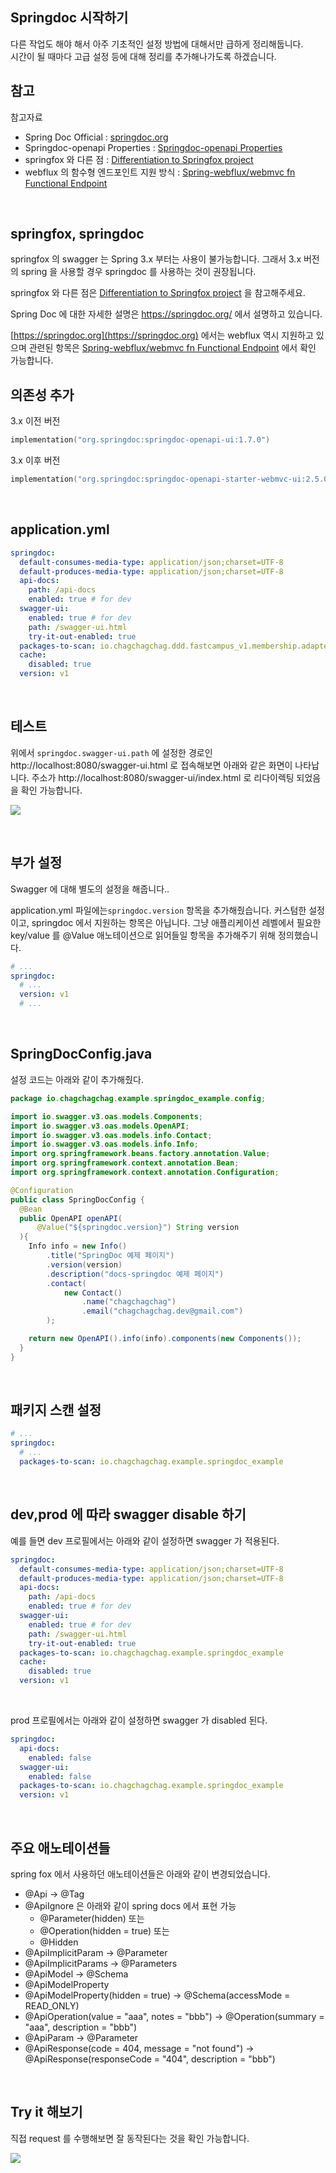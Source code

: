 ## Springdoc 시작하기
다른 작업도 해야 해서 아주 기초적인 설정 방법에 대해서만 급하게 정리해둡니다.<br/>
시간이 될 때마다 고급 설정 등에 대해 정리를 추가해나가도록 하겠습니다.<br/>



## 참고

참고자료

- Spring Doc Official : [springdoc.org](https://springdoc.org/)
- Springdoc-openapi Properties : [Springdoc-openapi Properties](https://springdoc.org/#properties)
- springfox 와 다른 점 :  [Differentiation to Springfox project](https://springdoc.org/#differentiation-to-springfox-project)
- webflux 의 함수형 엔드포인트 지원 방식 : [Spring-webflux/webmvc fn Functional Endpoint](https://springdoc.org/#spring-webfluxwebmvc-fn-with-functional-endpoints)

<br/>



## springfox, springdoc

springfox 의 swagger 는 Spring 3.x 부터는 사용이 불가능합니다. 그래서 3.x 버전의 spring 을 사용할 경우 springdoc 를 사용하는 것이 권장됩니다.

springfox 와 다른 점은 [Differentiation to Springfox project](https://springdoc.org/#differentiation-to-springfox-project) 을 참고해주세요.<br/>

Spring Doc 에 대한 자세한 설명은 https://springdoc.org/ 에서 설명하고 있습니다. <br/>

[https://springdoc.org](https://springdoc.org) 에서는 webflux 역시 지원하고 있으며 관련된 항목은 [Spring-webflux/webmvc fn Functional Endpoint](https://springdoc.org/#spring-webfluxwebmvc-fn-with-functional-endpoints) 에서 확인 가능합니다.<br/>



## 의존성 추가

3.x 이전 버전

```kotlin
implementation("org.springdoc:springdoc-openapi-ui:1.7.0")
```

3.x 이후 버전

```kotlin
implementation("org.springdoc:springdoc-openapi-starter-webmvc-ui:2.5.0")
```

<br/>



## application.yml

```yaml
springdoc:
  default-consumes-media-type: application/json;charset=UTF-8
  default-produces-media-type: application/json;charset=UTF-8
  api-docs:
    path: /api-docs
    enabled: true # for dev
  swagger-ui:
    enabled: true # for dev
    path: /swagger-ui.html
    try-it-out-enabled: true
  packages-to-scan: io.chagchagchag.ddd.fastcampus_v1.membership.adapter.in.web
  cache:
    disabled: true
  version: v1
```

<br/>



## 테스트

위에서 `springdoc.swagger-ui.path` 에 설정한 경로인 http://localhost:8080/swagger-ui.html 로 접속해보면 아래와 같은 화면이 나타납니다. 주소가 http://localhost:8080/swagger-ui/index.html 로 리다이렉팅 되었음을 확인 가능합니다.

![](./img/example-howto/springdoc.png)

<br/>



## 부가 설정

Swagger 에 대해 별도의 설정을 해줍니다..<br/>

application.yml 파일에는`springdoc.version` 항목을 추가해줬습니다. 커스텀한 설정이고, springdoc 에서 지원하는 항목은 아닙니다. 그냥 애플리케이션 레벨에서 필요한 key/value 를 @Value 애노테이션으로 읽어들일 항목을 추가해주기 위해 정의했습니다.

```yaml
# ...
springdoc:
  # ...
  version: v1
  # ...
```

<br/>



## SpringDocConfig.java

설정 코드는 아래와 같이 추가해줬다.

```java
package io.chagchagchag.example.springdoc_example.config;

import io.swagger.v3.oas.models.Components;
import io.swagger.v3.oas.models.OpenAPI;
import io.swagger.v3.oas.models.info.Contact;
import io.swagger.v3.oas.models.info.Info;
import org.springframework.beans.factory.annotation.Value;
import org.springframework.context.annotation.Bean;
import org.springframework.context.annotation.Configuration;

@Configuration
public class SpringDocConfig {
  @Bean
  public OpenAPI openAPI(
      @Value("${springdoc.version}") String version
  ){
    Info info = new Info()
        .title("SpringDoc 예제 페이지")
        .version(version)
        .description("docs-springdoc 예제 페이지")
        .contact(
            new Contact()
                .name("chagchagchag")
                .email("chagchagchag.dev@gmail.com")
        );

    return new OpenAPI().info(info).components(new Components());
  }
}
```

<br/>



## 패키지 스캔 설정

```yaml
# ...
springdoc:
  # ...
  packages-to-scan: io.chagchagchag.example.springdoc_example
```

<br/>



## dev,prod 에 따라 swagger disable 하기

예를 들면 dev 프로필에서는 아래와 같이 설정하면 swagger 가 적용된다.

```yaml
springdoc:
  default-consumes-media-type: application/json;charset=UTF-8
  default-produces-media-type: application/json;charset=UTF-8
  api-docs:
    path: /api-docs
    enabled: true # for dev
  swagger-ui:
    enabled: true # for dev
    path: /swagger-ui.html
    try-it-out-enabled: true
  packages-to-scan: io.chagchagchag.example.springdoc_example
  cache:
    disabled: true
  version: v1
```

<br/>



prod 프로필에서는 아래와 같이 설정하면 swagger 가 disabled 된다.

```yaml
springdoc:
  api-docs:
    enabled: false
  swagger-ui:
    enabled: false
  packages-to-scan: io.chagchagchag.example.springdoc_example
  version: v1
```

<br/>



## 주요 애노테이션들

spring fox 에서 사용하던 애노테이션들은 아래와 같이 변경되었습니다.

- @Api → @Tag
- @ApiIgnore 은 아래와 같이 spring docs 에서 표현 가능
  - @Parameter(hidden) 또는 
  - @Operation(hidden = true) 또는
  - @Hidden
- @ApiImplicitParam → @Parameter
- @ApiImplicitParams → @Parameters
- @ApiModel → @Schema
- @ApiModelProperty 
- @ApiModelProperty(hidden = true) → @Schema(accessMode = READ\_ONLY)
- @ApiOperation(value = "aaa", notes = "bbb") → @Operation(summary = "aaa", description = "bbb")
- @ApiParam → @Parameter
- @ApiResponse(code = 404, message = "not found") → @ApiResponse(responseCode = "404", description = "bbb")

<br/>



## Try it 해보기

직접 request 를 수행해보면 잘 동작된다는 것을 확인 가능합니다.

![](./img/example-howto/tryit.png) 
